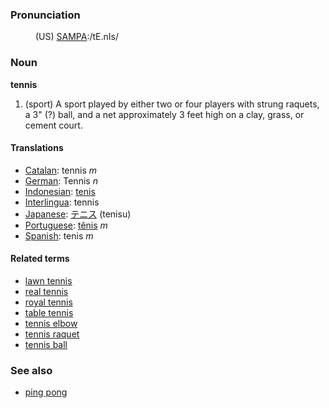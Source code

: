 === Pronunciation ===
:(US) [[Pronunciation guide|SAMPA]]:/tE.nIs/

=== Noun ===
'''tennis'''
# (sport) A sport played by either two or four players with strung raquets, a 3" (?) ball, and a net approximately 3 feet high on a clay, grass, or cement court.

==== Translations ====
*[[Catalan]]: tennis ''m''
*[[German]]: Tennis ''n''
*[[Indonesian]]: [[tenis]]
*[[Interlingua]]: tennis
*[[Japanese]]: [[テニス]] (tenisu)
*[[Portuguese]]: [[tênis]] ''m''
*[[Spanish]]: tenis ''m''

==== Related terms ====
*[[lawn tennis]]
*[[real tennis]]
*[[royal tennis]]
*[[table tennis]]
*[[tennis elbow]]
*[[tennis raquet]]
*[[tennis ball]]

===See also===
*[[ping pong]]